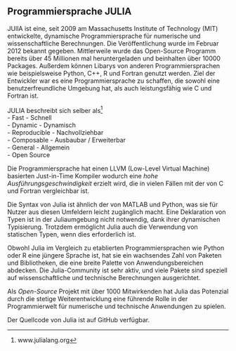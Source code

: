 ## Programmiersprache JULIA {#sec-JULIA}

JUlIA ist eine, seit 2009 am Massachusetts Institute of Technology (MIT) entwickelte, dynamische Programmiersprache für numerische und wissenschaftliche Berechnungen. Die Veröffentlichung wurde im Februar 2012 bekannt gegeben. Mittlerweile wurde das Open-Source Programm bereits über 45 Millionen mal heruntergeladen und beinhalten über 10000 Packages. Außerdem können Libarys von anderen Programmiersprachen wie beispielsweise Python, C++, R und Fortran genutzt werden. Ziel der Entwickler war es eine Programmiersprache zu schaffen, die sowohl eine benutzerfreundliche Umgebung hat, als auch leistungsfähig wie C und Fortran ist. 

JULIA beschreibt sich selber als^[www.julialang.org] \
- Fast - Schnell \
- Dynamic - Dynamisch \
- Reproducible - Nachvollziehbar \
- Composable - Ausbaubar / Erweiterbar \
- General - Allgemein \
- Open Source \

Die Programmiersprache hat einen LLVM (Low-Level Virtual Machine) basierten Just-in-Time Kompiler wodurch eine _hohe Ausführungsgeschwindigkeit_ erzielt wird, die in vielen Fällen mit der von C und Fortran vergleichbar ist.

Die Syntax von Julia ist ähnlich der von MATLAB und Python, was sie für Nutzer aus diesen Umfeldern leicht zugänglich macht. Eine Deklaration von Typen ist in der Juliaumgebung nicht notwendig, dank ihrer dynamischen Typisierung. Trotzdem ermöglicht Julia auch die Verwendung von statischen Typen, wenn dies erforderlich ist.

Obwohl Julia im Vergleich zu etablierten Programmiersprachen wie Python oder R eine jüngere Sprache ist, hat sie ein wachsendes Zahl von Paketen und Bibliotheken, die eine breite Palette von Anwendungsbereichen abdecken. Die Julia-Community ist sehr aktiv, und viele Pakete sind speziell auf wissenschaftliche und technische Berechnungen ausgerichtet.

Als _Open-Source_ Projekt mit über 1000 Mitwirkenden hat Julia das Potenzial durch die stetige Weiterentwicklung eine führende Rolle in der Programmierwelt für numerische und technische Anwendungen zu spielen.

Der Quellcode von Julia ist auf GitHub verfügbar.
